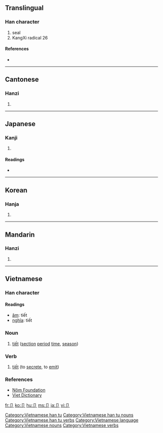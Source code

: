 {{also|部}}
==Translingual==

===Han character===
{{Han char|rn=26|rad=卩|as=00|sn=2|four=|canj=尸中 (SL)}}

# seal
# KangXi radical 26

====References====
* {{Han ref|kx=0158.450|dkj=02836|dj=0363.020|hdz=10310.090|uh=5369|ud=21353}}

----

==Cantonese==

===Hanzi===
{{yue-hanzi|jyut=|y=jit3}}

# {{defn|Cantonese|sort=卩00}}

----

==Japanese==

===Kanji===
{{ja-kanji|grade=|rs=卩00}}

# {{defn|Japanese}}

====Readings====
* {{ja-readings|on=[[せつ]] (setsu)|kun=[[わりふ]] (warifu)}}

----

==Korean==

===Hanja===
{{ko-hanja|hangeul=절|rv=jeol|mr=chŏl}}

# {{defn|Korean|sort=卩00}}

----

==Mandarin==

===Hanzi===
{{cmn-hanzi|pin=[[jié]] ([[jie2]])|wg=chieh<sup>2</sup>}}

# {{defn|Mandarin|sort=卩00}}

----

==Vietnamese==

===Han character===
{{vi-hantu|rs=卩00}}

====Readings====
* [[音読|âm]]: tiết
* [[意義|nghĩa]]: tiết

===Noun===
{{infl|vi|noun|sc=Hant}}{{vi-attention|may need inflection template}}

# [[tiết]] ([[section]] [[period]] [[time]], [[season]])

===Verb===
{{infl|vi|verb|sc=Hant}}{{vi-attention|may need inflection template}}

# [[tiết]] (to [[secrete]], to [[emit]])

===References===
* [http://nomfoundation.org/nomdb/lookup.php Nôm Foundation]
* [http://www.vietdictionary.com Viet Dictionary]

[[Category:Vietnamese han tu]]
[[Category:Vietnamese han tu nouns]]
[[Category:Vietnamese han tu verbs]]
[[Category:Vietnamese language]]
[[Category:Vietnamese nouns]]
[[Category:Vietnamese verbs]]

[[fr:卩]]
[[ko:卩]]
[[hu:卩]]
[[ms:卩]]
[[ja:卩]]
[[vi:卩]]